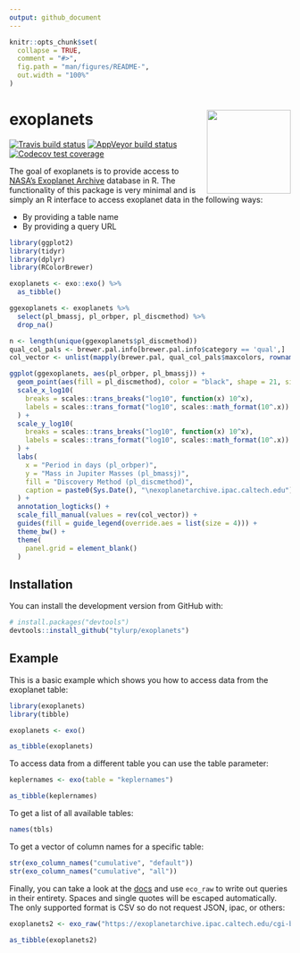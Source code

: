 ```yaml
---
output: github_document
---
```


<!-- README.md is generated from README.Rmd. Please edit that file -->

```r
knitr::opts_chunk$set(
  collapse = TRUE,
  comment = "#>",
  fig.path = "man/figures/README-",
  out.width = "100%"
)
```
# exoplanets <img src="man/figures/logo.png" align="right" height=150/>

<!-- badges: start -->
[![Travis build status](https://travis-ci.org/tyluRp/exoplanets.svg?branch=master)](https://travis-ci.org/tyluRp/exoplanets)
[![AppVeyor build status](https://ci.appveyor.com/api/projects/status/github/tyluRp/exoplanets?branch=master&svg=true)](https://ci.appveyor.com/project/tyluRp/exoplanets)
[![Codecov test coverage](https://codecov.io/gh/tyluRp/exoplanets/branch/master/graph/badge.svg)](https://codecov.io/gh/tyluRp/exoplanets?branch=master)
<!-- badges: end -->

The goal of exoplanets is to provide access to [NASA's Exoplanet Archive](https://exoplanetarchive.ipac.caltech.edu/index.html) database in R. The functionality of this package is very minimal and is simply an R interface to access exoplanet data in the following ways:

* By providing a table name
* By providing a query URL

```r
library(ggplot2)
library(tidyr)
library(dplyr)
library(RColorBrewer)

exoplanets <- exo::exo() %>% 
  as_tibble()

ggexoplanets <- exoplanets %>% 
  select(pl_bmassj, pl_orbper, pl_discmethod) %>% 
  drop_na() 

n <- length(unique(ggexoplanets$pl_discmethod))
qual_col_pals <- brewer.pal.info[brewer.pal.info$category == 'qual',]
col_vector <- unlist(mapply(brewer.pal, qual_col_pals$maxcolors, rownames(qual_col_pals)))

ggplot(ggexoplanets, aes(pl_orbper, pl_bmassj)) +
  geom_point(aes(fill = pl_discmethod), color = "black", shape = 21, size = 1.5) +
  scale_x_log10(
    breaks = scales::trans_breaks("log10", function(x) 10^x),
    labels = scales::trans_format("log10", scales::math_format(10^.x))
  ) +
  scale_y_log10(
    breaks = scales::trans_breaks("log10", function(x) 10^x),
    labels = scales::trans_format("log10", scales::math_format(10^.x))
  ) +
  labs(
    x = "Period in days (pl_orbper)",
    y = "Mass in Jupiter Masses (pl_bmassj)",
    fill = "Discovery Method (pl_discmethod)",
    caption = paste0(Sys.Date(), "\nexoplanetarchive.ipac.caltech.edu")
  ) +
  annotation_logticks() +
  scale_fill_manual(values = rev(col_vector)) +
  guides(fill = guide_legend(override.aes = list(size = 4))) +
  theme_bw() +
  theme(
    panel.grid = element_blank()
  )
```


## Installation

You can install the development version from GitHub with:

``` r
# install.packages("devtools")
devtools::install_github("tylurp/exoplanets")
```

## Example

This is a basic example which shows you how to access data from the exoplanet table:

```r
library(exoplanets)
library(tibble)

exoplanets <- exo()

as_tibble(exoplanets)
```

To access data from a different table you can use the table parameter:

```r
keplernames <- exo(table = "keplernames")

as_tibble(keplernames)
```

To get a list of all available tables:

```r
names(tbls) 
```

To get a vector of column names for a specific table:

```r
str(exo_column_names("cumulative", "default"))
str(exo_column_names("cumulative", "all"))
```


Finally, you can take a look at the [docs](https://exoplanetarchive.ipac.caltech.edu/docs/program_interfaces.html) and use `eco_raw` to write out queries in their entirety. Spaces and single quotes will be escaped automatically. The only supported format is CSV so do not request JSON, ipac, or others:

```r
exoplanets2 <- exo_raw("https://exoplanetarchive.ipac.caltech.edu/cgi-bin/nstedAPI/nph-nstedAPI?table=exoplanets")

as_tibble(exoplanets2)
```
